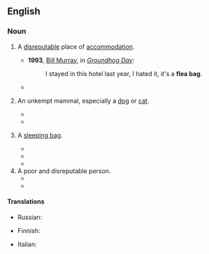 {{also|fleabag}}
==English==

===Noun===
{{en-noun}}

# {{lb|en|slang}} A [[disreputable]] place of [[accommodation]].
#* '''1993''', [[w:Bill Murray|Bill Murray]], in ''[[w:Groundhog Day (film)|Groundhog Day]]'':
#*: I stayed in this hotel last year, I hated it, it's a '''flea bag'''.
#* {{quote-book|lang=en|year=2010 |title=The Dwarf's Doubloons |author=Isaac Hallenberg |page= 63|ISBN=1450013848 |passage=It's not a '''flea bag''' or one of those two hour hotels with the girls coming and going.}}
# {{lb|en|slang|derogatory}} An unkempt mammal, especially a [[dog]] or [[cat]].
#* {{quote-book|lang=en|year=2012|title=Daily Dose of Dogs (Aka Cats with Your Coffee) |author=Chrystal Parker |page=379 |ISBN=1469188554 |passage=I scooped this little '''flea bag''' up and headed to the bathroom. }}
#* {{quote-book|lang=en|year=2012 |title=The Wizard of the Stove Pipe Mountains|author=Ewart R N Jowett |page= |ISBN=1469165821 |passage=The animal was far from being a 'mangy old '''flea-bag''''; and in fact had a nice glossy coat and was a well built cart horse.}}
# {{lb|en|slang}} A [[sleeping bag]].
#* {{quote-book|lang=en|year=1979|title=Wheels Within Wheels|author=Dervla Murphy|page=223 |ISBN= |passage=I slept out in my '''flea-bag''' each night&mdash;the weather was almost too hot for long-disatnce cycling&mdash;and had unwound considerably by the time I reached Mainz.}}
#* {{quote-book|lang=en|year=1997 |title=War Memoirs 1917-1919 |author=Wilfred R. Bion|page=179 |ISBN=1780499434 |passage=I pulled myself out of my '''flea-bag''' and reached for my clothes.}}
#* {{quote-book|lang=en|year=2012 |title=The Dodger|author=Tim Carroll |page= |ISBN= |passage=Consuelo was so taken by Freyberg that she presented him with a Jaeger sleeping bag. On their last night of leave at Seymour Street, Flora entertained Eddie Marsh and Rupert Brooke to dinner with Johnny and Freyberg. When they had returned to camp, Johnny wrote to his mother that Freyberg was so pleased with the ''''flea bag'''' that he'd christened it 'Consuelo'.}}
# A poor and disreputable person.
#* {{quote-book|lang=en|year=2003 |title=The Hidden Gift |author=Charles Merrill |page=5 |ISBN=059528549X |passage=He clearly had some of the spunk from the war left in him, for Tim always found the man addressing him as “'''flea bag''',” “scum” or “maggot.”}}
#* {{quote-book|lang=en|year=2007 |title=The Queen's Tale: The Struggle for the Survival of Ireland |author=DJ Birmingham |page=124 |ISBN=1469101394 |passage=O'Kelly whispered hoarsely, “Speak, you wretched '''flea-bag'''.}}

====Translations====
{{trans-top|disreputable place of accommodation}}
* Russian: {{t+|ru|клопо́вник|m}}
{{trans-mid}}
{{trans-bottom}}

{{trans-top|(slang) dog}}
* Finnish: {{t|fi|kirppusäkki}}
{{trans-mid}}
* Italian: {{t|it|sacco di pulci|m}}
{{trans-bottom}}